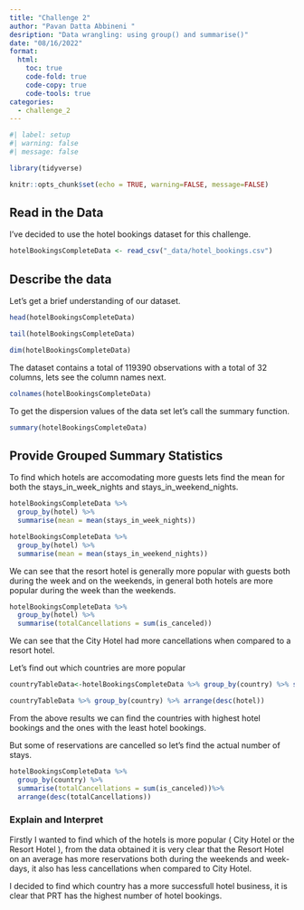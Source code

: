 ```yaml
---
title: "Challenge 2"
author: "Pavan Datta Abbineni "
desription: "Data wrangling: using group() and summarise()"
date: "08/16/2022"
format:
  html:
    toc: true
    code-fold: true
    code-copy: true
    code-tools: true
categories:
  - challenge_2
---
```


```r
#| label: setup
#| warning: false
#| message: false

library(tidyverse)

knitr::opts_chunk$set(echo = TRUE, warning=FALSE, message=FALSE)
```

## Read in the Data

I've decided to use the hotel bookings dataset for this challenge.

```r
hotelBookingsCompleteData <- read_csv("_data/hotel_bookings.csv")

```


## Describe the data

Let's get a  brief understanding of our dataset.

```r
head(hotelBookingsCompleteData)
```

```r
tail(hotelBookingsCompleteData)
```

```r
dim(hotelBookingsCompleteData)
```
The dataset contains a total of 119390 observations with a total of 32 columns, lets see the column names next.
```r
colnames(hotelBookingsCompleteData)
```
To get the dispersion values of the data set let's call the summary function.
```r
summary(hotelBookingsCompleteData)
```

## Provide Grouped Summary Statistics

To find which hotels are accomodating more guests lets find the mean for both the stays_in_week_nights and stays_in_weekend_nights.

```r
hotelBookingsCompleteData %>%
  group_by(hotel) %>%
  summarise(mean = mean(stays_in_week_nights))

```

```r
hotelBookingsCompleteData %>%
  group_by(hotel) %>%
  summarise(mean = mean(stays_in_weekend_nights))

```
We can see that the resort hotel is generally more popular with guests both during the week and on the weekends, in general both hotels are more popular during the week than the weekends. 

```r
hotelBookingsCompleteData %>%       
  group_by(hotel) %>%
  summarise(totalCancellations = sum(is_canceled))
```
We can see that the City Hotel had more cancellations when compared to a resort hotel.  


Let's find out which countries are more popular 
```r
countryTableData<-hotelBookingsCompleteData %>% group_by(country) %>% summarise(hotel = n())

countryTableData %>% group_by(country) %>% arrange(desc(hotel))

```
From the above results we can find the countries with highest hotel bookings and the ones with the least hotel bookings.  

But some of reservations are cancelled so let's find the actual number of stays.

```r
hotelBookingsCompleteData %>%       
  group_by(country) %>%
  summarise(totalCancellations = sum(is_canceled))%>%
  arrange(desc(totalCancellations))
```

### Explain and Interpret

Firstly I wanted to find which of the hotels is more popular ( City Hotel or the Resort Hotel ), from the data obtained it is very clear that the Resort Hotel on an average has more reservations both during the weekends and week-days, it also has less cancellations when compared to City Hotel.  

I decided to find which country has a more successfull hotel business, it is clear that PRT has the highest number of hotel bookings.